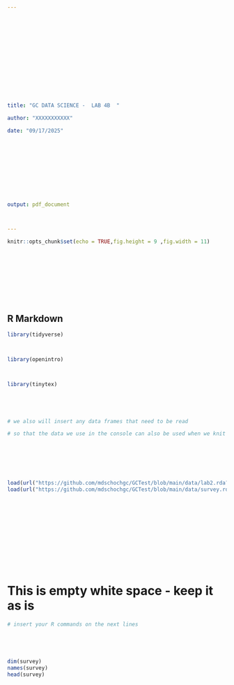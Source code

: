 ---















title: "GC DATA SCIENCE -  LAB 4B  "

author: "XXXXXXXXXXX"

date: "09/17/2025"











output: pdf_document



---















```{r setup, include=FALSE}







knitr::opts_chunk$set(echo = TRUE,fig.height = 9 ,fig.width = 11)











```











## R Markdown











```{r include = FALSE, warning = FALSE, results = FALSE}











library(tidyverse)



library(openintro)



library(tinytex)





# we also will insert any data frames that need to be read

# so that the data we use in the console can also be used when we knit







load(url("https://github.com/mdschochgc/GCTest/blob/main/data/lab2.rda?raw=true"))
load(url("https://github.com/mdschochgc/GCTest/blob/main/data/survey.rda?raw=true"))














```







# This is empty white space - keep it as is 











```{r "TEST", error = TRUE, warning = FALSE}



# insert your R commands on the next lines





dim(survey)
names(survey)
head(survey)



























```








